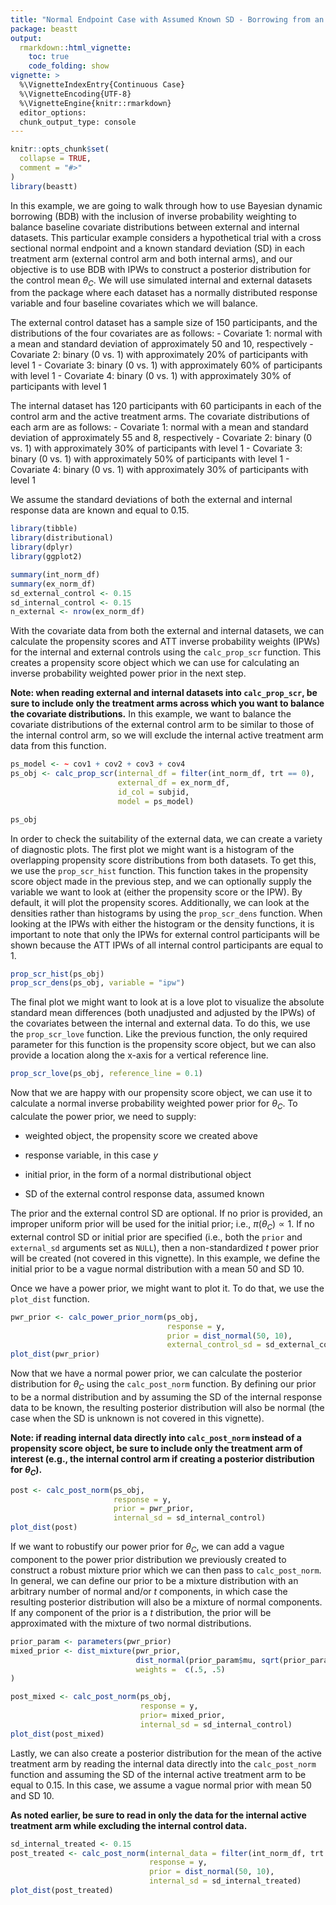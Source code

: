 ```yaml
---
title: "Normal Endpoint Case with Assumed Known SD - Borrowing from an External Control Arm"
package: beastt
output: 
  rmarkdown::html_vignette:
    toc: true
    code_folding: show
vignette: >
  %\VignetteIndexEntry{Continuous Case}
  %\VignetteEncoding{UTF-8}
  %\VignetteEngine{knitr::rmarkdown}
  editor_options:
  chunk_output_type: console
---
```


```r
knitr::opts_chunk$set(
  collapse = TRUE,
  comment = "#>"
)
library(beastt)
```

In this example, we are going to walk through how to use Bayesian dynamic borrowing (BDB) with the inclusion of inverse probability weighting to balance baseline covariate distributions between external and internal datasets. This particular example considers a hypothetical trial with a cross sectional normal endpoint and a known standard deviation (SD) in each treatment arm (external control arm and both internal arms), and our objective is to use BDB with IPWs to construct a posterior distribution for the control mean $\theta_C$. We will use simulated internal and external datasets from the package where each dataset has a normally distributed response variable and four baseline covariates which we will balance.

The external control dataset has a sample size of 150 participants, and the distributions of the four covariates are as follows:
- Covariate 1: normal with a mean and standard deviation of approximately 50 and 10, respectively
- Covariate 2: binary (0 vs. 1) with approximately 20% of participants with level 1
- Covariate 3: binary (0 vs. 1) with approximately 60% of participants with level 1
- Covariate 4: binary (0 vs. 1) with approximately 30% of participants with level 1

The internal dataset has 120 participants with 60 participants in each of the control arm and the active treatment arms. The covariate distributions of each arm are as follows:
- Covariate 1: normal with a mean and standard deviation of approximately 55 and 8, respectively
- Covariate 2: binary (0 vs. 1) with approximately 30% of participants with level 1
- Covariate 3: binary (0 vs. 1) with approximately 50% of participants with level 1
- Covariate 4: binary (0 vs. 1) with approximately 30% of participants with level 1

We assume the standard deviations of both the external and internal response data are known and equal to 0.15.

```r
library(tibble)
library(distributional)
library(dplyr)
library(ggplot2)

summary(int_norm_df)
summary(ex_norm_df)
sd_external_control <- 0.15
sd_internal_control <- 0.15
n_external <- nrow(ex_norm_df)
```

With the covariate data from both the external and internal datasets, we can calculate the propensity scores and ATT inverse probability weights (IPWs) for the internal and external controls using the `calc_prop_scr` function. This creates a propensity score object which we can use for calculating an inverse probability weighted power prior in the next step.

**Note: when reading external and internal datasets into `calc_prop_scr`, be sure to include only the treatment arms across which you want to balance the covariate distributions.** In this example, we want to balance the covariate distributions of the external control arm to be similar to those of the internal control arm, so we will exclude the internal active treatment arm data from this function.

```r
ps_model <- ~ cov1 + cov2 + cov3 + cov4
ps_obj <- calc_prop_scr(internal_df = filter(int_norm_df, trt == 0), 
                        external_df = ex_norm_df, 
                        id_col = subjid,
                        model = ps_model)

ps_obj
```

In order to check the suitability of the external data, we can create a variety of diagnostic plots. The first plot we might want is a histogram of the overlapping propensity score distributions from both datasets. To get this, we use the `prop_scr_hist` function. This function takes in the propensity score object made in the previous step, and we can optionally supply the variable we want to look at (either the propensity score or the IPW). By default, it will plot the propensity scores. Additionally, we can look at the densities rather than histograms by using the `prop_scr_dens` function. When looking at the IPWs with either the histogram or the density functions, it is important to note that only the IPWs for external control participants will be shown because the ATT IPWs of all internal control participants are equal to 1.

```r
prop_scr_hist(ps_obj)
prop_scr_dens(ps_obj, variable = "ipw")
```

The final plot we might want to look at is a love plot to visualize the absolute standard mean differences (both unadjusted and adjusted by the IPWs) of the covariates between the internal and external data. To do this, we use the `prop_scr_love` function. Like the previous function, the only required parameter for this function is the propensity score object, but we can also provide a location along the x-axis for a vertical reference line.

```r
prop_scr_love(ps_obj, reference_line = 0.1)
```

Now that we are happy with our propensity score object, we can use it to calculate a normal inverse probability weighted power prior for $\theta_C$. To calculate the power prior, we need to supply:

-   weighted object, the propensity score we created above

-   response variable, in this case $y$

-   initial prior, in the form of a normal distributional object

-   SD of the external control response data, assumed known

The prior and the external control SD are optional. If no prior is provided, an improper uniform prior will be used for the initial prior; i.e., $\pi(\theta_C) \propto 1$. If no external control SD or initial prior are specified (i.e., both the `prior` and `external_sd` arguments set as `NULL`), then a non-standardized $t$ power prior will be created (not covered in this vignette). In this example, we define the initial prior to be a vague normal distribution with a mean 50 and SD 10. 

Once we have a power prior, we might want to plot it. To do that, we use the `plot_dist` function.

```r
pwr_prior <- calc_power_prior_norm(ps_obj,
                                   response = y,
                                   prior = dist_normal(50, 10), 
                                   external_control_sd = sd_external_control)
plot_dist(pwr_prior)
```


Now that we have a normal power prior, we can calculate the posterior distribution for $\theta_C$ using the `calc_post_norm` function. By defining our prior to be a normal distribution and by assuming the SD of the internal response data to be known, the resulting posterior distribution will also be normal (the case when the SD is unknown is not covered in this vignette).

**Note: if reading internal data directly into `calc_post_norm` instead of a propensity score object, be sure to include only the treatment arm of interest (e.g., the internal control arm if creating a posterior distribution for $\theta_C$).**

```r
post <- calc_post_norm(ps_obj,
                       response = y, 
                       prior = pwr_prior,
                       internal_sd = sd_internal_control)
plot_dist(post)
```

If we want to robustify our power prior for $\theta_C$, we can add a vague component to the power prior distribution we previously created to construct a robust mixture prior which we can then pass to `calc_post_norm`. In general, we can define our prior to be a mixture distribution with an arbitrary number of normal and/or $t$ components, in which case the resulting posterior distribution will also be a mixture of normal components. If any component of the prior is a $t$ distribution, the prior will be approximated with the mixture of two normal distributions.

```r
prior_param <- parameters(pwr_prior)
mixed_prior <- dist_mixture(pwr_prior,
                            dist_normal(prior_param$mu, sqrt(prior_param$sigma^2*n_external)),
                            weights =  c(.5, .5)
)

post_mixed <- calc_post_norm(ps_obj,
                             response = y, 
                             prior= mixed_prior,
                             internal_sd = sd_internal_control)
plot_dist(post_mixed)
```

Lastly, we can also create a posterior distribution for the mean of the active treatment arm by reading the internal data directly into the `calc_post_norm` function and assuming the SD of the internal active treatment arm to be equal to 0.15. In this case, we assume a vague normal prior with mean 50 and SD 10.

**As noted earlier, be sure to read in only the data for the internal active treatment arm while excluding the internal control data.**

```r
sd_internal_treated <- 0.15
post_treated <- calc_post_norm(internal_data = filter(int_norm_df, trt == 1),
                               response = y,
                               prior = dist_normal(50, 10),
                               internal_sd = sd_internal_treated)
plot_dist(post_treated)
```


